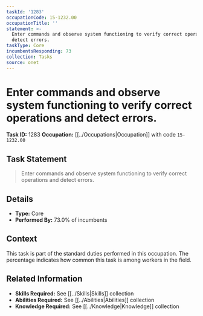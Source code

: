 ```yaml
---
taskId: '1283'
occupationCode: 15-1232.00
occupationTitle: ''
statement: >-
  Enter commands and observe system functioning to verify correct operations and
  detect errors.
taskType: Core
incumbentsResponding: 73
collection: Tasks
source: onet
---
```

# Enter commands and observe system functioning to verify correct operations and detect errors.

**Task ID:** 1283
**Occupation:** [[../Occupations|Occupation]] with code `15-1232.00`

## Task Statement

> Enter commands and observe system functioning to verify correct operations and detect errors.

## Details

- **Type:** Core
- **Performed By:** 73.0% of incumbents

## Context

This task is part of the standard duties performed in this occupation. The percentage indicates how common this task is among workers in the field.

## Related Information

- **Skills Required:** See [[../Skills|Skills]] collection
- **Abilities Required:** See [[../Abilities|Abilities]] collection
- **Knowledge Required:** See [[../Knowledge|Knowledge]] collection
